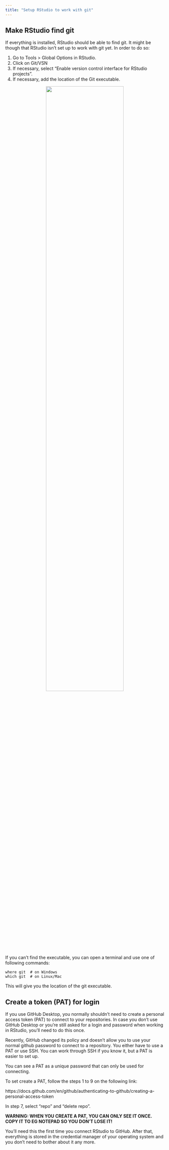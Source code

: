 ```yaml
---
title: "Setup RStudio to work with git"
---
```


## Make RStudio find git

If everything is installed, RStudio should be able to find git. It might be though that RStudio isn't set up to work with git yet. In order to do so:

 1. Go to Tools > Global Options in RStudio.
 2. Click on Git/VSN
 3. If necessary, select "Enable version control interface for RStudio projects".
 4. If necessary, add the location of the Git executable.
 
<center>
<img src="image/SetupGitRStudio.png" style="width:70%">
</center>

If you can't find the executable, you can open a terminal and use one of following commands:

```
where git  # on Windows
which git  # on Linux/Mac
```

This will give you the location of the git executable.

## Create a token (PAT) for login 

If you use GitHub Desktop, you normally shouldn't need to create a personal access token (PAT) to connect to your repositories. In case you don't use GitHub Desktop or you're still asked for a login and password when working in RStudio, you'll need to do this once.

Recently, GitHub changed its policy and doesn't allow you to use your normal github password to connect to a repository. You either have to use a PAT or use SSH. You can work through SSH if you know it, but a PAT is easier to set up.

You can see a PAT as a unique password that can only be used for connecting. 

To set create a PAT, follow the steps 1 to 9 on the following link:

https://docs.github.com/en/github/authenticating-to-github/creating-a-personal-access-token

In step 7, select "repo" and "delete repo".

**WARNING: WHEN YOU CREATE A PAT, YOU CAN ONLY SEE IT ONCE. COPY IT TO EG NOTEPAD SO YOU DON'T LOSE IT!**

You'll need this the first time you connect RStudio to GitHub. After that, everything is stored in the credential manager of your operating system and you don't need to bother about it any more. 

